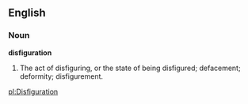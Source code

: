 ==English==

===Noun===

'''disfiguration'''

#The act of disfiguring, or the state of being disfigured; defacement; deformity; disfigurement.

[[pl:Disfiguration]]